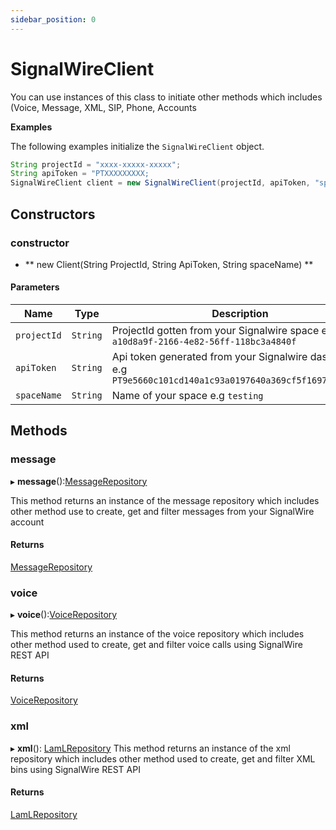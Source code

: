 ```yaml
---
sidebar_position: 0
---
```


# SignalWireClient

You can use instances of this class to initiate other methods which includes (Voice, Message, XML, SIP, Phone, Accounts

**Examples**

The following examples initialize the `SignalWireClient` object.

```java
String projectId = "xxxx-xxxxx-xxxxx";
String apiToken = "PTXXXXXXXXX;
SignalWireClient client = new SignalWireClient(projectId, apiToken, "space-name");
```

## Constructors

### constructor

- ** new Client(String ProjectId, String ApiToken, String spaceName) **

#### Parameters
| Name | Type | Description |
| ---- | ---- | ----------- |
| `projectId` | `String` | ProjectId gotten from your Signalwire space e.g `a10d8a9f-2166-4e82-56ff-118bc3a4840f` |
| `apiToken` | `String` | Api token generated from your Signalwire dashboard e.g `PT9e5660c101cd140a1c93a0197640a369cf5f16975a0079c9`|
| `spaceName` | `String` | Name of your space e.g `testing` |


## Methods

### message

▸ **message**():[MessageRepository](cxml/java/reference/messaging/MessageRepository.mdx)

This method returns an instance of the message repository which includes other method use to create, get and filter messages from your SignalWire account

#### Returns
[MessageRepository](cxml/java/reference/messaging/MessageRepository.mdx)

### voice
▸ **voice**():[VoiceRepository](cxml/java/reference/voice/VoiceRepository.mdx)

This method returns an instance of the voice repository which includes other method used to create, get and filter voice calls using SignalWire REST API

#### Returns
[VoiceRepository](cxml/java/reference/voice/VoiceRepository.mdx)

### xml
▸ **xml**(): [LamLRepository](cxml/java/reference/xml/LamlRepository.mdx)
This method returns an instance of the xml repository which includes other method used to create, get and filter XML bins using SignalWire REST API

#### Returns
[LamLRepository](cxml/java/reference/xml/LamlRepository.mdx)
